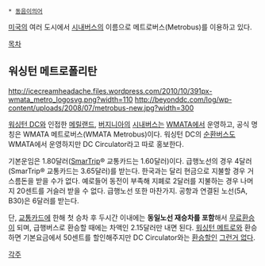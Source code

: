  * [[동음이의어]]

[[미국]]의 여러 도시에서 [[시내버스]]의 이름으로 메트로버스(Metrobus)를 이용하고 있다.

[[목차]]
== 워싱턴 메트로폴리탄 ==
http://icecreamheadache.files.wordpress.com/2010/10/391px-wmata_metro_logosvg.png?width=110 http://beyonddc.com/log/wp-content/uploads/2008/07/metrobus-new.jpg?width=300

[[워싱턴 DC]]와 인접한 [[메릴랜드]], [[버지니아]]의 [[시내버스]]는 [[WMATA]]에서 운영하고, 공식 명칭은 WMATA 메트로버스(WMATA Metrobus)이다. 워싱턴 DC의 [[순환버스]]도 WMATA에서 운영하지만 DC Circulator라고 따로 홍보한다.

기본운임은 1.80달러([[SmarTrip]]® 교통카드는 1.60달러)이다. 급행노선의 경우 4달러(SmarTrip® 교통카드는 3.65달러)를 받는다. 한국과는 달리 현금으로 지불할 경우 거스름돈을 받을 수가 없다. 예로들어 동전이 부족해 지폐로 2달러를 지불하는 경우 나머지 20센트를 거슬러 받을 수 없다. 급행노선 또한 마찬가지. 공항과 연결된 노선(5A, B30)은 6달러를 받는다. 

단, [[교통카드]]에 한해 첫 승차 후 두시간 이내에는 '''동일노선 재승차를 포함'''해서 [[무료환승]]이 되며, 급행버스로 환승할 때에는 차액인 2.15달러만 내면 된다. [[워싱턴 메트로]]와 환승하면 기본요금에서 50센트를 할인해주지만 DC Circulator와는 [[환승할인]] [[그런거 없다]].

[[각주]]
